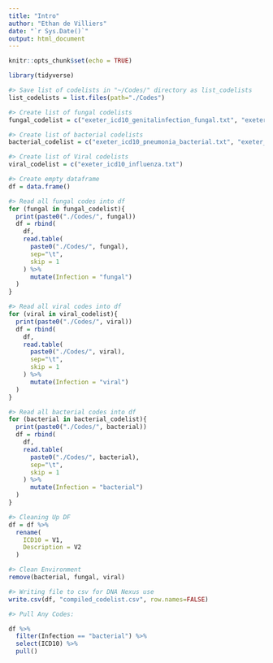 ```yaml
---
title: "Intro"
author: "Ethan de Villiers"
date: "`r Sys.Date()`"
output: html_document
---
```


```r
knitr::opts_chunk$set(echo = TRUE)

library(tidyverse)
```

``` r
#> Save list of codelists in "~/Codes/" directory as list_codelists
list_codelists = list.files(path="./Codes")

#> Create list of fungal codelists
fungal_codelist = c("exeter_icd10_genitalinfection_fungal.txt", "exeter_icd10_skininfection_fungal.txt")

#> Create list of bacterial codelists
bacterial_codelist = c("exeter_icd10_pneumonia_bacterial.txt", "exeter_icd10_skininfection_bacterial.txt")

#> Create list of Viral codelists
viral_codelist = c("exeter_icd10_influenza.txt")

#> Create empty dataframe
df = data.frame() 

#> Read all fungal codes into df
for (fungal in fungal_codelist){
  print(paste0("./Codes/", fungal))
  df = rbind(
    df,
    read.table(
      paste0("./Codes/", fungal), 
      sep="\t",
      skip = 1
    ) %>%
      mutate(Infection = "fungal")
  )
}

#> Read all viral codes into df
for (viral in viral_codelist){
  print(paste0("./Codes/", viral))
  df = rbind(
    df,
    read.table(
      paste0("./Codes/", viral), 
      sep="\t",
      skip = 1
    ) %>%
      mutate(Infection = "viral")
  )
}

#> Read all bacterial codes into df
for (bacterial in bacterial_codelist){
  print(paste0("./Codes/", bacterial))
  df = rbind(
    df,
    read.table(
      paste0("./Codes/", bacterial), 
      sep="\t",
      skip = 1
    ) %>%
      mutate(Infection = "bacterial")
  )
}

#> Cleaning Up DF
df = df %>%
  rename(
    ICD10 = V1,
    Description = V2
  )

#> Clean Environment
remove(bacterial, fungal, viral)
```

``` r
#> Writing file to csv for DNA Nexus use
write.csv(df, "compiled_codelist.csv", row.names=FALSE)
```

``` r
#> Pull Any Codes:

df %>%
  filter(Infection == "bacterial") %>%
  select(ICD10) %>%
  pull()

```


```r




```
